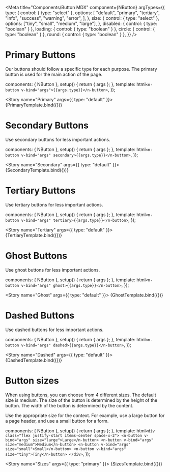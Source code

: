 
<Meta
  title="Components/Button MDX"
  component={NButton}
  argTypes={{
    type: {
      control: { type: "select" },
      options: [
        "default",
        "primary",
        "tertiary",
        "info",
        "success",
        "warning",
        "error",
      ],
    },
    size: {
      control: { type: "select" },
      options: ["tiny", "small", "medium", "large"],
    },
    disabled: { control: { type: "boolean" } },
    loading: { control: { type: "boolean" } },
    circle: { control: { type: "boolean" } },
    round: { control: { type: "boolean" } },
  }}
/>

# Primary Buttons

Our buttons should follow a specific type for each purpose. The primary button is used for the main action of the page.

  components: { NButton },
  setup() {
    return { args };
  },
  template: html`<n-button v-bind="args">{{args.type}}</n-button>`,
});

<Story name="Primary" args={{ type: "default" }}>
  {PrimaryTemplate.bind({})}
</Story>

# Secondary Buttons

Use secondary buttons for less important actions.

  components: { NButton },
  setup() {
    return { args };
  },
  template: html`<n-button v-bind="args" secondary>{{args.type}}</n-button>`,
});

<Story name="Secondary" args={{ type: "default" }}>
  {SecondaryTemplate.bind({})}
</Story>

# Tertiary Buttons

Use tertiary buttons for less important actions.

  components: { NButton },
  setup() {
    return { args };
  },
  template: html`<n-button v-bind="args" tertiary>{{args.type}}</n-button>`,
});

<Story name="Tertiary" args={{ type: "default" }}>
  {TertiaryTemplate.bind({})}
</Story>

# Ghost Buttons

Use ghost buttons for less important actions.

  components: { NButton },
  setup() {
    return { args };
  },
  template: html`<n-button v-bind="args" ghost>{{args.type}}</n-button>`,
});

<Story name="Ghost" args={{ type: "default" }}>
  {GhostTemplate.bind({})}
</Story>

# Dashed Buttons

Use dashed buttons for less important actions.

  components: { NButton },
  setup() {
    return { args };
  },
  template: html`<n-button v-bind="args" dashed>{{args.type}}</n-button>`,
});

<Story name="Dashed" args={{ type: "default" }}>
  {DashedTemplate.bind({})}
</Story>

# Button sizes

When using buttons, you can choose from 4 different sizes. The default size is medium. The size of the button is determined by the height of the button. The width of the button is determined by the content.

Use the appropriate size for the context. For example, use a large button for a page header, and use a small button for a form.

  components: { NButton },
  setup() {
    return { args };
  },
  template: html`
    <div class="flex justify-start items-center space-x-2">
      <n-button v-bind="args" size="large">Large</n-button>
      <n-button v-bind="args" size="medium">Medium</n-button>
      <n-button v-bind="args" size="small">Small</n-button>
      <n-button v-bind="args" size="tiny">Tiny</n-button>
    </div>
  `,
});

<Story name="Sizes" args={{ type: "primary" }}>
  {SizesTemplate.bind({})}
</Story>
